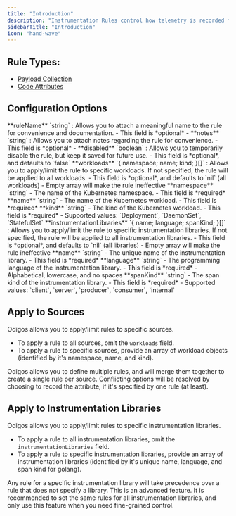 ```yaml
---
title: "Introduction"
description: "Instrumentation Rules control how telemetry is recorded from your application. A rule can be applied to a set of Kubernetes workloads and instrumentation libraries."
sidebarTitle: "Introduction"
icon: "hand-wave"
---
```



## Rule Types:

- [Payload Collection](/pipeline/rules/payloadcollection)
- [Code Attributes](/pipeline/rules/codeattributes)

## Configuration Options

<AccordionGroup>
  <Accordion title="ruleName">
    **ruleName** `string` : Allows you to attach a meaningful name to the rule for convenience and documentation.
    - This field is *optional*
    - <AssumeNoMeaning />
  </Accordion>
  <Accordion title="notes">
    **notes** `string` : Allows you to attach notes regarding the rule for convenience.
    - This field is *optional*
    - <AssumeNoMeaning />
  </Accordion>
  <Accordion title="disabled">
    **disabled** `boolean` : Allows you to temporarily disable the rule, but keep it saved for future use.
    - This field is *optional*, and defaults to `false`
  </Accordion>
  <Accordion title="workloads">
    **workloads** `{ namespace; name; kind; }[]` : Allows you to apply/limit the rule to specific workloads. If not specified, the rule will be applied to all workloads.
    - This field is *optional*, and defaults to `nil` (all workloads)
    - <Icon icon="triangle-exclamation" iconType="solid" color="red" /> Empty array will make the rule ineffective
    <AccordionGroup>
      <Accordion title="namespace">
        **namespace** `string` - The name of the Kubernetes namespace.
        - This field is *required*
      </Accordion>
      <Accordion title="name">
        **name** `string` - The name of the Kubernetes workload.
        - This field is *required*
      </Accordion>
      <Accordion title="kind">
        **kind** `string` - The kind of the Kubernetes workload.
        - This field is *required*
        - Supported values: `Deployment`, `DaemonSet`, `StatefulSet`
      </Accordion>
    </AccordionGroup>
  </Accordion>
  <Accordion title="instrumentationLibraries">
    **instrumentationLibraries** `{ name; language; spanKind; }[]` : Allows you to apply/limit the rule to specific instrumentation libraries. If not specified, the rule will be applied to all instrumentation libraries.
    - This field is *optional*, and defaults to `nil` (all libraries)
    - <Icon icon="triangle-exclamation" iconType="solid" color="red" /> Empty array will make the rule ineffective
    <AccordionGroup>
      <Accordion title="name">
        **name** `string` - The unique name of the instrumentation library.
        - This field is *required*
      </Accordion>
      <Accordion title="language">
        **language** `string` - The programming language of the instrumentation library.
        - This field is *required*
        - Alphabetical, lowercase, and no spaces
      </Accordion>
      <Accordion title="spanKind">
        **spanKind** `string` - The span kind of the instrumentation library.
        - This field is *required*
        - Supported values: `client`, `server`, `producer`, `consumer`, `internal`
      </Accordion>
    </AccordionGroup>
  </Accordion>
</AccordionGroup>

## Apply to Sources

Odigos allows you to apply/limit rules to specific sources.

- To apply a rule to all sources, omit the `workloads` field.
- To apply a rule to specific sources, provide an array of workload objects (identified by it's namespace, name, and kind).

<Info>
  Odigos allows you to define multiple rules, and will merge them together to create a single rule per source. Conflicting options will be resolved by choosing to record the attribute, if it's specified by one rule (at least).
</Info>

## Apply to Instrumentation Libraries

Odigos allows you to apply/limit rules to specific instrumentation libraries.

- To apply a rule to all instrumentation libraries, omit the `instrumentationLibraries` field.
- To apply a rule to specific instrumentation libraries, provide an array of instrumentation libraries (identified by it's unique name, language, and span kind for golang).

<Info>
  Any rule for a specific instrumentation library will take precedence over a rule that does not specify a library.
</Info>
<Tip>
  This is an advanced feature. It is recommended to set the same rules for all instrumentation libraries, and only use this feature when you need fine-grained control.
</Tip>
